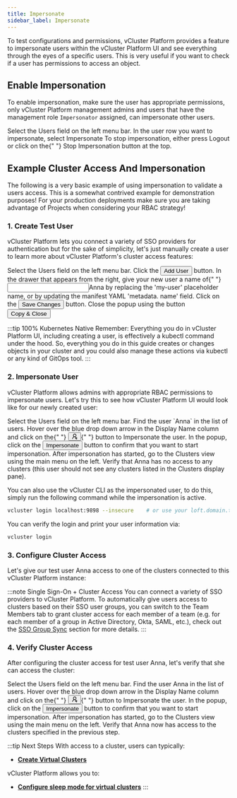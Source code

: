 ```yaml
---
title: Impersonate
sidebar_label: Impersonate
---
```




To test configurations and permissions, vCluster Platform provides a feature to impersonate users within the
vCluster Platform UI and see everything through the eyes of a specific users. This is very useful if you want
to check if a user has permissions to access an object.

## Enable Impersonation

To enable impersonation, make sure the user has appropriate permissions, only vCluster Platform management
admins and users that have the management role `Impersonator` assigned, can impersonate other users.

<Flow id="impersonate-user">
  <Step>
    Select the <NavStep>Users</NavStep> field on the left menu bar.
  </Step>
  <Step>
    In the user row you want to impersonate, select <Label>Impersonate</Label>
  </Step>
  <Step>
    To stop impersonation, either press <Label>Logout</Label> or click on the{" "}
    <Label>Stop Impersonation</Label> button at the top.
  </Step>
</Flow>

## Example Cluster Access And Impersonation

The following is a very basic example of using impersonation to validate a users access. This is
a somewhat contrived example for demonstration purposes! For your production deployments make
sure you are taking advantage of Projects when considering your RBAC strategy!

### 1. Create Test User

vCluster Platform lets you connect a variety of SSO providers for authentication but for the sake of
simplicity, let's just manually create a user to learn more about vCluster Platform's cluster access features:

<Flow id="create-user">
  <Step>
    Select the <NavStep>Users</NavStep> field on the left menu bar.
  </Step>
  <Step>
    Click the <Button>Add User</Button> button.
  </Step>
  <Step>
    In the drawer that appears from the right, give your new user a name of{" "}
    <Input>Anna</Input>
    by replacing the 'my-user' placeholder name, or by updating the manifest YAML
    'metadata. name' field.
  </Step>
  <Step>
    Click on the <Button>Save Changes</Button> button.
  </Step>
  <Step image="">
    Close the popup using the button <Button>Copy & Close</Button>
  </Step>
</Flow>

:::tip 100% Kubernetes Native
Remember: Everything you do in vCluster Platform UI, including creating a user, is effectively a kubectl
command under the hood. So, everything you do in this guide creates or changes objects in your
cluster and you could also manage these actions via kubectl or any kind of GitOps tool.
:::

### 2. Impersonate User

vCluster Platform allows admins with appropriate RBAC permissions to impersonate users. Let's try this to see
how vCluster Platform UI would look like for our newly created user:

<Flow id="impersonate-user">
  <Step>
    Select the <NavStep>Users</NavStep> field on the left menu bar.
  </Step>
  <Step>
    Find the user `Anna` in the list of users. Hover over the blue drop down
    arrow in the Display Name column and click on the{" "}
    <Button>
      <svg
        viewBox="64 64 896 896"
        focusable="false"
        data-icon="user-switch"
        width="1em"
        height="1em"
        fill="currentColor"
        aria-hidden="true"
      >
        <defs>
          <style></style>
        </defs>
        <path d="M759 335c0-137-111-248-248-248S263 198 263 335c0 82.8 40.6 156.2 103 201.2-.4.2-.7.3-.9.4-44.7 18.9-84.8 46-119.3 80.6a373.42 373.42 0 00-80.4 119.5A373.6 373.6 0 00136 874.8a8 8 0 008 8.2h59.9c4.3 0 7.9-3.5 8-7.8 2-77.2 32.9-149.5 87.6-204.3C356 614.2 431 583 511 583c137 0 248-111 248-248zM511 507c-95 0-172-77-172-172s77-172 172-172 172 77 172 172-77 172-172 172zm105 221h264c4.4 0 8-3.6 8-8v-56c0-4.4-3.6-8-8-8H703.5l47.2-60.1a8.1 8.1 0 001.7-4.9c0-4.4-3.6-8-8-8h-72.6c-4.9 0-9.5 2.3-12.6 6.1l-68.5 87.1c-4.4 5.6-6.8 12.6-6.8 19.8.1 17.7 14.4 32 32.1 32zm240 64H592c-4.4 0-8 3.6-8 8v56c0 4.4 3.6 8 8 8h176.5l-47.2 60.1a8.1 8.1 0 00-1.7 4.9c0 4.4 3.6 8 8 8h72.6c4.9 0 9.5-2.3 12.6-6.1l68.5-87.1c4.4-5.6 6.8-12.6 6.8-19.8-.1-17.7-14.4-32-32.1-32z"></path>
      </svg>
    </Button>{" "}
    button to <Label>Impersonate</Label> the user.
  </Step>
  <Step>
    In the popup, click on the <Button>Impersonate</Button> button to confirm
    that you want to start impersonation.
  </Step>
  <Step>
    After impersonation has started, go to the <NavStep>Clusters</NavStep> view
    using the main menu on the left.
  </Step>
  <Step>
    Verify that Anna has no access to any clusters (this user should not see any
    clusters listed in the Clusters display pane).
  </Step>
</Flow>

You can also use the vCluster CLI as the impersonated user, to do this, simply run the following
command while the impersonation is active.

```bash
vcluster login localhost:9898 --insecure    # or use your loft.domain.tld instead of localhost, and ideally with a valid SSL cert and without the --insecure flag
```

You can verify the login and print your user information via:

```bash
vcluster login
```

### 3. Configure Cluster Access

Let's give our test user Anna access to one of the clusters connected to this vCluster Platform instance:

<PartialClusterAccessCreateUI />

:::note Single Sign-On + Cluster Access
You can connect a variety of SSO providers to vCluster Platform. To automatically give users access to
clusters based on their SSO user groups, you can switch to the <Label>Team Members</Label> tab
to grant cluster access for each member of a team (e.g. for each member of a group in Active
Directory, Okta, SAML, etc.), check out the [SSO Group Sync](../managing-teams/sso-group-sync.mdx) section for
more details.
:::

### 4. Verify Cluster Access

After configuring the cluster access for test user Anna, let's verify that she can access the
cluster:

<Flow id="impersonate-user-with-cluster-access">
  <Step>
    Select the <NavStep>Users</NavStep> field on the left menu bar.
  </Step>
  <Step>
    Find the user Anna in the list of users. Hover over the blue drop down
    arrow in the Display Name column and click on the{" "}
    <Button>
      <svg
        viewBox="64 64 896 896"
        focusable="false"
        data-icon="user-switch"
        width="1em"
        height="1em"
        fill="currentColor"
        aria-hidden="true"
      >
        <defs>
          <style></style>
        </defs>
        <path d="M759 335c0-137-111-248-248-248S263 198 263 335c0 82.8 40.6 156.2 103 201.2-.4.2-.7.3-.9.4-44.7 18.9-84.8 46-119.3 80.6a373.42 373.42 0 00-80.4 119.5A373.6 373.6 0 00136 874.8a8 8 0 008 8.2h59.9c4.3 0 7.9-3.5 8-7.8 2-77.2 32.9-149.5 87.6-204.3C356 614.2 431 583 511 583c137 0 248-111 248-248zM511 507c-95 0-172-77-172-172s77-172 172-172 172 77 172 172-77 172-172 172zm105 221h264c4.4 0 8-3.6 8-8v-56c0-4.4-3.6-8-8-8H703.5l47.2-60.1a8.1 8.1 0 001.7-4.9c0-4.4-3.6-8-8-8h-72.6c-4.9 0-9.5 2.3-12.6 6.1l-68.5 87.1c-4.4 5.6-6.8 12.6-6.8 19.8.1 17.7 14.4 32 32.1 32zm240 64H592c-4.4 0-8 3.6-8 8v56c0 4.4 3.6 8 8 8h176.5l-47.2 60.1a8.1 8.1 0 00-1.7 4.9c0 4.4 3.6 8 8 8h72.6c4.9 0 9.5-2.3 12.6-6.1l68.5-87.1c4.4-5.6 6.8-12.6 6.8-19.8-.1-17.7-14.4-32-32.1-32z"></path>
      </svg>
    </Button>{" "}
    button to <Label>Impersonate</Label> the user.
  </Step>
  <Step>
    In the popup, click on the <Button>Impersonate</Button> button to confirm
    that you want to start impersonation.
  </Step>
  <Step>
    After impersonation has started, go to the <NavStep>Clusters</NavStep> view
    using the main menu on the left.
  </Step>
  <Step>
    Verify that Anna now has access to the clusters specified in the previous
    step.
  </Step>
</Flow>

:::tip Next Steps
With access to a cluster, users can typically:

- **[Create Virtual Clusters](../../virtual-clusters/create.mdx)**

vCluster Platform allows you to:

- **[Configure sleep mode for virtual clusters](../../virtual-clusters/sleep-mode.mdx)**
:::
